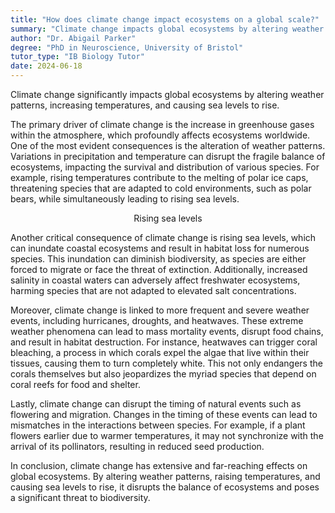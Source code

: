 ```yaml
---
title: "How does climate change impact ecosystems on a global scale?"
summary: "Climate change impacts global ecosystems by altering weather patterns, increasing temperatures, and causing sea levels to rise."
author: "Dr. Abigail Parker"
degree: "PhD in Neuroscience, University of Bristol"
tutor_type: "IB Biology Tutor"
date: 2024-06-18
---
```


Climate change significantly impacts global ecosystems by altering weather patterns, increasing temperatures, and causing sea levels to rise.

The primary driver of climate change is the increase in greenhouse gases within the atmosphere, which profoundly affects ecosystems worldwide. One of the most evident consequences is the alteration of weather patterns. Variations in precipitation and temperature can disrupt the fragile balance of ecosystems, impacting the survival and distribution of various species. For example, rising temperatures contribute to the melting of polar ice caps, threatening species that are adapted to cold environments, such as polar bears, while simultaneously leading to rising sea levels.

$$
\text{Rising sea levels} 
$$

Another critical consequence of climate change is rising sea levels, which can inundate coastal ecosystems and result in habitat loss for numerous species. This inundation can diminish biodiversity, as species are either forced to migrate or face the threat of extinction. Additionally, increased salinity in coastal waters can adversely affect freshwater ecosystems, harming species that are not adapted to elevated salt concentrations.

Moreover, climate change is linked to more frequent and severe weather events, including hurricanes, droughts, and heatwaves. These extreme weather phenomena can lead to mass mortality events, disrupt food chains, and result in habitat destruction. For instance, heatwaves can trigger coral bleaching, a process in which corals expel the algae that live within their tissues, causing them to turn completely white. This not only endangers the corals themselves but also jeopardizes the myriad species that depend on coral reefs for food and shelter.

Lastly, climate change can disrupt the timing of natural events such as flowering and migration. Changes in the timing of these events can lead to mismatches in the interactions between species. For example, if a plant flowers earlier due to warmer temperatures, it may not synchronize with the arrival of its pollinators, resulting in reduced seed production.

In conclusion, climate change has extensive and far-reaching effects on global ecosystems. By altering weather patterns, raising temperatures, and causing sea levels to rise, it disrupts the balance of ecosystems and poses a significant threat to biodiversity.
    